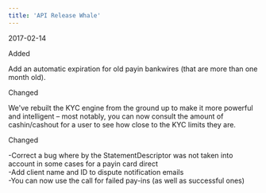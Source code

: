```yaml
---  
title: 'API Release Whale'  
---  
```

<span class="date">2017-02-14</span>  
  
  
<div class="pill pill-green">Added</div>  
  

Add an automatic expiration for old payin bankwires (that are more than one month old).  
<div class="pill pill-purple">Changed</div>  
  

We've rebuilt the KYC engine from the ground up to make it more powerful and intelligent – most notably, you can now consult the amount of cashin/cashout for a user to see how close to the KYC limits they are.  
<div class="pill pill-purple">Changed</div>  
  
-Correct a bug where by the StatementDescriptor was not taken into account in some cases for a payin card direct  
-Add client name and ID to dispute notification emails  
-You can now use the call for failed pay-ins (as well as successful ones)
